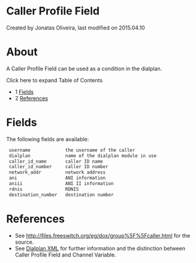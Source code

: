 
# Caller Profile Field 

 Created by  Jonatas Oliveira, last modified on 2015.04.10

# About

A Caller Profile Field can be used as a condition in the dialplan.

Click here to expand Table of Contents

* 1 [Fields](#fields)
* 2 [References](#references)

# Fields

The following fields are available:

```xml
 username             the username of the caller
 dialplan             name of the dialplan module in use
 caller_id_name       caller ID name
 caller_id_number     caller ID number
 network_addr         network address
 ani                  ANI information
 aniii                ANI II information
 rdnis                RDNIS
 destination_number   destination number 
```

# References

* See <http://files.freeswitch.org/eg/dox/group%5F%5Fcaller.html> for the source.
* See [Dialplan XML](./XML-Dialplan/index.mdx#why) for further information and the distinction between Caller Profile Field and Channel Variable.


